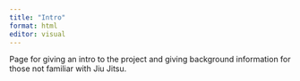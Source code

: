 ```yaml
---
title: "Intro"
format: html
editor: visual
---
```


Page for giving an intro to the project and giving background information for those not familiar with Jiu Jitsu.
